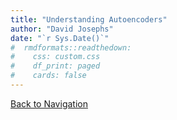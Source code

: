 ```yaml
---
title: "Understanding Autoencoders"
author: "David Josephs"
date: "`r Sys.Date()`"
#  rmdformats::readthedown:
#    css: custom.css
#    df_print: paged
#    cards: false
---
```

[Back to Navigation](DSblog.html)
